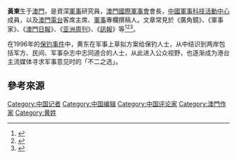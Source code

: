 {{blpsources|time=2019-04-25T13:20:58+00:00}}
'''黃東'''生于[[澳門|澳門]]，是資深[[軍事|軍事]]研究員，[[澳門|澳門]][[國際軍事會|國際軍事會]]會長，[[中國軍事科技活動中心|中國軍事科技活動中心]]成員，以及[[澳門電台|澳門電台]]客席主席、[[軍事|軍事]]專欄撰稿人。文章常見於《廣角鏡》、《軍事家》、《[[澳門日報|澳門日報]]》、《[[亚洲周刊|亚洲周刊]]》、《[[訊報|訊報]]》等<ref>{{cite web|author1=李永峰|title=澳門國際軍事學會會長黃東：2020年是戰爭高危年|url=http://www.supermedia.hk/3101/%E6%BE%B3%E9%96%80%E5%9C%8B%E9%9A%9B%E8%BB%8D%E4%BA%8B%E5%AD%B8%E6%9C%83%E6%9C%83%E9%95%B7%E9%BB%83%E6%9D%B1%EF%BC%9A2020%E5%B9%B4%E6%98%AF%E6%88%B0%E7%88%AD%E9%AB%98%E5%8D%B1%E5%B9%B4/|website=超訊|accessdate=2018-02-13|archive-date=2020-02-19|archive-url=https://web.archive.org/web/20200219163235/http://www.supermedia.hk/3101/%E6%BE%B3%E9%96%80%E5%9C%8B%E9%9A%9B%E8%BB%8D%E4%BA%8B%E5%AD%B8%E6%9C%83%E6%9C%83%E9%95%B7%E9%BB%83%E6%9D%B1%EF%BC%9A2020%E5%B9%B4%E6%98%AF%E6%88%B0%E7%88%AD%E9%AB%98%E5%8D%B1%E5%B9%B4/|dead-url=no}}</ref><ref>{{cite news|title=新武器還是新玩具？|url=https://hk.news.appledaily.com/local/daily/article/20160804/19722350|accessdate=2018-02-13|agency=蘋果日報|date=2016-08-04|archive-date=2018-02-13|archive-url=https://web.archive.org/web/20180213135058/https://hk.news.appledaily.com/local/daily/article/20160804/19722350|dead-url=no}}</ref><ref>{{cite news|title=黃東跟你剖析：軍事以外的黃東|url=https://aamacau.com/2013/09/07/wong-dong/|accessdate=2018-02-13|agency=論盡媒體|date=2013-09-07|archive-date=2018-08-26|archive-url=https://web.archive.org/web/20180826052308/https://aamacau.com/2013/09/07/wong-dong/|dead-url=no}}</ref>。

在1996年的[[保釣運動|保钓事件]]中，黄东在军事上草拟方案给保钓人士，从中结识到两岸包括军方、民间、军事杂志中志同道合的人士，从此进入公众视野，也逐渐成为港台主流媒体寻求军事意见时的「不二之选」{{POV-inline}}{{CN}}。

==參考來源==
{{reflist}}

{{DEFAULTSORT:H}}
[[Category:中国记者|Category:中国记者]]
[[Category:中国编辑|Category:中国编辑]]
[[Category:中国评论家|Category:中国评论家]]
[[Category:澳門作家|Category:澳門作家]]
[[Category:黄姓|Category:黄姓]]
